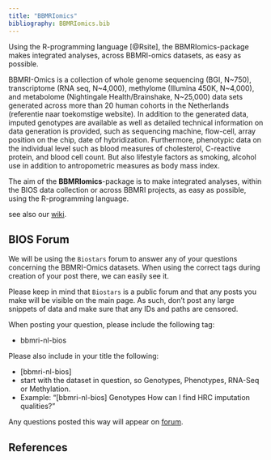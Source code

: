 ```yaml
---
title: "BBMRIomics"
bibliography: BBMRIomics.bib
---
```


Using the R-programming language [@Rsite], the BBMRIomics-package
makes integrated analyses, across BBMRI-omics datasets, as easy as
possible.

BBMRI-Omics is a collection of whole genome sequencing (BGI, N~750),
transcriptome (RNA seq, N~4,000), methylome (Illumina 450K, N~4,000),
and metabolome (Nightingale Health/Brainshake, N~25,000) data sets
generated across more than 20 human cohorts in the Netherlands
(referentie naar toekomstige website). In addition to the generated
data, imputed genotypes are available as well as detailed technical
information on data generation is provided, such as sequencing
machine, flow-cell, array position on the chip, date of
hybridization. Furthermore, phenotypic data on the individual level
such as blood measures of cholesterol, C-reactive protein, and blood
cell count. But also lifestyle factors as smoking, alcohol use in
addition to antropometric measures as body mass index.

The aim of the **BBMRIomics**-package is to make integrated analyses,
within the BIOS data collection or across BBMRI projects, as easy as
possible, using the R-programming language.

see also our [wiki](http://wiki.bbmri.nl/wiki/BIOS_start-).

## BIOS Forum ##

We will be using the `Biostars` forum to answer any of your questions
concerning the BBMRI-Omics datasets. When using the correct tags during
creation of your post there, we can easily see it.

Please keep in mind that `Biostars` is a public forum and that any posts
you make will be visible on the main page. As such, don't post any
large snippets of data and make sure that any IDs and paths are
censored.

When posting your question, please include the following tag:

 * bbmri-nl-bios

Please also include in your title the following:

 * [bbmri-nl-bios]
 * start with the dataset in question, so Genotypes, Phenotypes, RNA-Seq or Methylation.
 * Example: "[bbmri-nl-bios] Genotypes How can I find HRC imputation qualities?"

Any questions posted this way will appear on [forum](https://www.biostars.org/t/bbmri-nl-bios/).

## References ##

